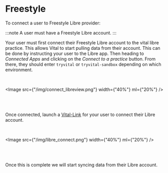 # Freestyle

To connect a user to Freestyle Libre provider:

:::note
A user must have a Freestyle Libre account.
:::

Your user must first connect their Freestyle Libre account to the vital libre practice. This
allows Vital to start pulling data from their account. This can be done by instructing
your user to the Libre app. Then heading to _Connected Apps_ and clicking on
the _Connect to a practice_ button. From there, they should enter `tryvital` or `tryvital-sandbox`
depending on which environment.

<br />

<Image src={"/img/connect_libreview.png"} width={"40%"} ml={"20%"} />

<br />
<br />

Once connected, launch a [Vital-Link](../../vital-link/launching_link) for your user to connect their Libre account.

<br />

<Image src={"/img/libre_connect.png"} width={"40%"} ml={"20%"} />

<br />
<br />

Once this is complete we will start syncing data from their Libre account.
